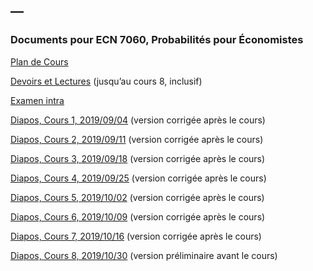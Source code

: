 ---
---

<link rel="stylesheet" href="styles.css" type="text/css">

### Documents pour ECN 7060, Probabilités pour Économistes

[Plan de Cours](./ECN7060/ECN7060A-A19-PC.pdf)

[Devoirs et Lectures](./ECN7060/ECN7060_DL.pdf) (jusqu'au cours 8, inclusif)

[Examen intra](./ECN7060/EI19.pdf)

[Diapos, Cours 1, 2019/09/04](./ECN7060/ECN7060_1.pdf) (version corrigée après le cours)

[Diapos, Cours 2, 2019/09/11](./ECN7060/ECN7060_2.pdf) (version corrigée après le cours)

[Diapos, Cours 3, 2019/09/18](./ECN7060/ECN7060_3.pdf) (version corrigée après le cours)

[Diapos, Cours 4, 2019/09/25](./ECN7060/ECN7060_4.pdf) (version corrigée après le cours)

[Diapos, Cours 5, 2019/10/02](./ECN7060/ECN7060_5.pdf) (version corrigée après le cours)

[Diapos, Cours 6, 2019/10/09](./ECN7060/ECN7060_6.pdf) (version corrigée après le cours)

[Diapos, Cours 7, 2019/10/16](./ECN7060/ECN7060_7.pdf) (version corrigée après le cours)

[Diapos, Cours 8, 2019/10/30](./ECN7060/ECN7060_8.pdf) (version préliminaire avant le cours)